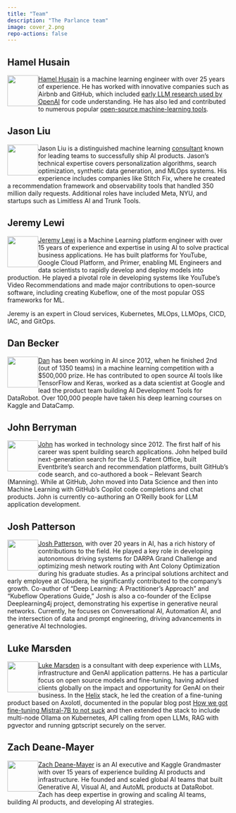 ```yaml
---
title: "Team"
description: "The Parlance team"
image: cover_2.png
repo-actions: false
---
```


## Hamel Husain

![](images/hamel.png){width=70 style="float:left"} 

[Hamel Husain](https://hamel.dev) is a machine learning engineer with over 25 years of experience. He has worked with innovative companies such as Airbnb and GitHub, which included <a href="https://openai.com/index/introducing-text-and-code-embeddings#:~:text=models%20on%20the-,CodeSearchNet,),-evaluation%20suite%20where">early LLM research used by OpenAI</a> for code understanding. He has also led and contributed to numerous popular [open-source machine-learning tools](https://hamel.dev/oss/opensource.html).

## Jason Liu

![](images/jason.jpg){width=70 style="float:left"} 

Jason Liu is a distinguished machine learning [consultant](https://jxnl.co/services/) known for leading teams to successfully ship AI products. Jason's technical expertise covers personalization algorithms, search optimization, synthetic data generation, and MLOps systems. His experience includes companies like Stitch Fix, where he created a recommendation framework and observability tools that handled 350 million daily requests. Additional roles have included Meta, NYU, and startups such as Limitless AI and Trunk Tools. 

## Jeremy Lewi

![](images/jeremy.jpeg){width=70 style="float:left"} 

[Jeremy Lewi](https://lewi.us/) is a Machine Learning platform engineer with over 15 years of experience and expertise in using AI to solve practical business applications. He has built platforms for YouTube, Google Cloud Platform, and Primer, enabling ML Engineers and data scientists to rapidly develop and deploy models into production. He played a pivotal role in developing systems like YouTube’s Video Recommendations and made major contributions to open-source software, including creating Kubeflow, one of the most popular OSS frameworks for ML.

Jeremy is an expert in Cloud services, Kubernetes, MLOps, LLMOps, CICD, IAC, and GitOps.

## Dan Becker

![](images/dan.png){width=70 style="float:left"} 

[Dan](https://www.linkedin.com/in/dansbecker/) has been working in AI since 2012, when he finished 2nd (out of 1350 teams) in a machine learning competition with a $500,000 prize. He has contributed to open source AI tools like TensorFlow and Keras, worked as a data scientist at Google and lead the product team building AI Development Tools for DataRobot. Over 100,000 people have taken his deep learning courses on Kaggle and DataCamp.

## John Berryman

![](images/jnbrymn.png){width=70 style="float:left"} 

[John](https://arcturus-labs.com/) has worked in technology since 2012. The first half of his career was spent building search applications. John helped build next-generation search for the U.S. Patent Office, built Eventbrite's search and recommendation platforms, built GitHub's code search, and co-authored a book – Relevant Search (Manning). While at GitHub, John moved into Data Science and then into Machine Learning with GitHub's Copilot code completions and chat products. John is currently co-authoring an O'Reilly book for LLM application development.

## Josh Patterson

![](images/jpatterson.png){width=70 style="float:left"} 

[Josh Patterson](https://www.pattersonconsultingtn.com), with over 20 years in AI, has a rich history of contributions to the field. He played a key role in developing autonomous driving systems for DARPA Grand Challenge and optimizing mesh network routing with Ant Colony Optimization during his graduate studies. As a principal solutions architect and early employee at Cloudera, he significantly contributed to the company's growth. Co-author of "Deep Learning: A Practitioner's Approach" and "Kubeflow Operations Guide," Josh is also a co-founder of the Eclipse Deeplearning4j project, demonstrating his expertise in generative neural networks. Currently, he focuses on Conversational AI, Automation AI, and the intersection of data and prompt engineering, driving advancements in generative AI technologies.

## Luke Marsden

![](images/luke.png){width=70 style="float:left"}

[Luke Marsden](https://mlops.consulting) is a consultant with deep experience with LLMs, infrastructure and GenAI application patterns. He has a particular focus on open source models and fine-tuning, having advised clients globally on the impact and opportunity for GenAI on their business. In the [Helix](https://helix.ml) stack, he led the creation of a fine-tuning product based on Axolotl, documented in the popular blog post [How we got fine-tuning Mistral-7B to not suck](https://blog.helix.ml/p/how-we-got-fine-tuning-mistral-7b) and then extended the stack to include multi-node Ollama on Kubernetes, API calling from open LLMs, RAG with pgvector and running gptscript securely on the server.

## Zach Deane-Mayer

![](images/zach.jpg){width=70 style="float:left"} 

[Zach Deane-Mayer](https://www.ai-insight-solutions.com/) is an AI executive and Kaggle Grandmaster with over 15 years of experience building AI products and infrastructure. He founded and scaled global AI teams that built Generative AI, Visual AI, and AutoML products at DataRobot. Zach has deep expertise in growing and scaling AI teams, building AI products, and developing AI strategies.
